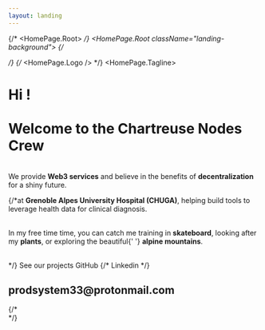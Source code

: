 ```yaml
---
layout: landing
---
```



{/* <HomePage.Root> */}
<HomePage.Root className="landing-background">
{/* <div className="landing-content"> */}
  {/* <HomePage.Logo /> */}
  <HomePage.Tagline>
  <h1 style={{ fontSize: '32px' }}>Hi ! <br/><br/>Welcome to the Chartreuse Nodes Crew</h1>
  <br />
  We provide <b>Web3 services</b> and believe in the benefits of <b>decentralization </b> for a shiny future.
  
  {/*at <b>Grenoble Alpes University Hospital (CHUGA)</b>, helping build tools to leverage health data for clinical diagnosis.<br /><br />
  <p className="prose-sm text-stone-200 sm:prose-base lg:prose-lg">
  In my free time time, you can catch me training in <strong className="text-stone-100">skateboard</strong>,
  looking after my <strong className="text-stone-100">plants</strong>, or exploring the beautiful{' '}
  <strong className="text-stone-100">alpine mountains</strong>.
  </p><br />*/}
  </HomePage.Tagline>
  <HomePage.Buttons>
    <HomePage.Button href="/projects" variant="accent">See our projects</HomePage.Button>
    <HomePage.Button href="https://github.com/JoeCNC/">GitHub</HomePage.Button>
    {/* <HomePage.Button href="https://linkedin.com/in/clement-benoit">Linkedin</HomePage.Button> */}
  </HomePage.Buttons><br />
    <h2 href="prodsystem33@protonmail.com" variant="email-link">prodsystem33@protonmail.com</h2>
  {/* </div> */}
</HomePage.Root>
